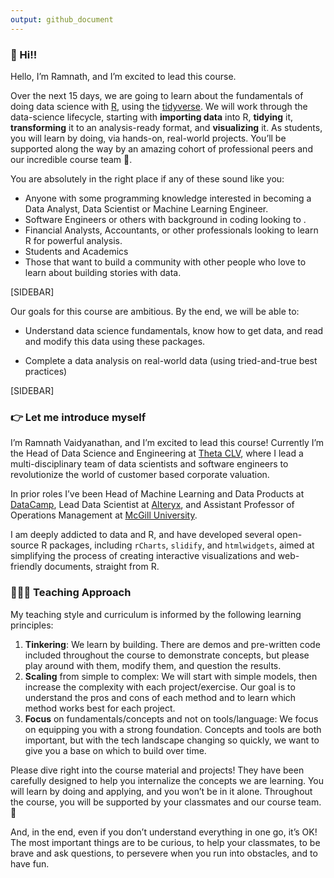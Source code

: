 ```yaml
---
output: github_document
---
```


### 👋 Hi!!

Hello, I'm Ramnath, and I'm excited to lead this course.

Over the next 15 days, we are going to learn about the fundamentals of doing data science with [R](https://cran.r-project.org/), using the [tidyverse](http://tidyverse.org). We will work through the data-science lifecycle, starting with **importing data** into R, **tidying** it, **transforming** it to an analysis-ready format, and **visualizing** it. As students, you will learn by doing, via hands-on, real-world projects. You'll be supported along the way by an amazing cohort of professional peers and our incredible course team 🙌.

You are absolutely in the right place if any of these sound like you:

-   Anyone with some programming knowledge interested in becoming a Data Analyst, Data Scientist or Machine Learning Engineer.
-   Software Engineers or others with background in coding looking to .
-   Financial Analysts, Accountants, or other professionals looking to learn R for powerful analysis.
-   Students and Academics
-   Those that want to build a community with other people who love to learn about building stories with data.

[SIDEBAR]

Our goals for this course are ambitious. By the end, we will be able to:

- Understand data science fundamentals, know how to get data, and read and modify this data using these packages.

- Complete a data analysis on real-world data (using tried-and-true best practices)

[SIDEBAR]

### 👉 Let me introduce myself

I'm Ramnath Vaidyanathan, and I'm excited to lead this course! Currently I'm the Head of Data Science and Engineering at [Theta CLV](https://thetaclv.com), where I lead a multi-disciplinary team of data scientists and software engineers to revolutionize the world of customer based corporate valuation.

In prior roles I've been Head of Machine Learning and Data Products at [DataCamp](https://datacamp.com), Lead Data Scientist at [Alteryx](https://alteryx.com), and Assistant Professor of Operations Management at [McGill University](https://mcgill.com).

I am deeply addicted to data and R, and have developed several open-source R packages, including `rCharts`, `slidify`, and `htmlwidgets`, aimed at simplifying the process of creating interactive visualizations and web-friendly documents, straight from R.

### 🧑🏻‍🏫 Teaching Approach

My teaching style and curriculum is informed by the following learning principles:

1.  **Tinkering**: We learn by building. There are demos and pre-written code included throughout the course to demonstrate concepts, but please play around with them, modify them, and question the results.
2.  **Scaling** from simple to complex: We will start with simple models, then increase the complexity with each project/exercise. Our goal is to understand the pros and cons of each method and to learn which method works best for each project.
3.  **Focus** on fundamentals/concepts and not on tools/language: We focus on equipping you with a strong foundation. Concepts and tools are both important, but with the tech landscape changing so quickly, we want to give you a base on which to build over time.

Please dive right into the course material and projects! They have been carefully designed to help you internalize the concepts we are learning. You will learn by doing and applying, and you won't be in it alone. Throughout the course, you will be supported by your classmates and our course team. 🙌

And, in the end, even if you don't understand everything in one go, it's OK! The most important things are to be curious, to help your classmates, to be brave and ask questions, to persevere when you run into obstacles, and to have fun.
